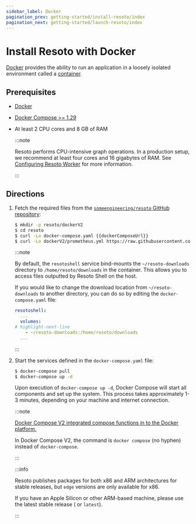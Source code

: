 ```yaml
---
sidebar_label: Docker
pagination_prev: getting-started/install-resoto/index
pagination_next: getting-started/launch-resoto/index
---
```


# Install Resoto with Docker

[Docker](https://docker.com) provides the ability to run an application in a loosely isolated environment called a [container](https://docs.docker.com/get-started/overview#containers).

## Prerequisites

- [Docker](https://docs.docker.com/get-started#download-and-install-docker)

- [Docker Compose >= 1.29](https://docs.docker.com/compose/install)

- At least 2 CPU cores and 8 GB of RAM

  :::note

  Resoto performs CPU-intensive graph operations. In a production setup, we recommend at least four cores and 16 gigabytes of RAM. See [Configuring Resoto Worker](../../reference/configuration/worker.mdx#multi-core-machines) for more information.

  :::

## Directions

1. Fetch the required files from the [`someengineering/resoto` GitHub repository](https://github.com/someengineering/resoto):

   ```bash
   $ mkdir -p resoto/dockerV2
   $ cd resoto
   $ curl -Lo docker-compose.yaml {{dockerComposeUrl}}
   $ curl -Lo dockerV2/prometheus.yml https://raw.githubusercontent.com/someengineering/resoto/{{repoBranch}}/dockerV2/prometheus.yml
   ```

   :::note

   By default, the `resotoshell` service bind-mounts the `~/resoto-downloads` directory to `/home/resoto/downloads` in the container. This allows you to access files outputted by Resoto Shell on the host.

   If you would like to change the download location from `~/resoto-downloads` to another directory, you can do so by editing the `docker-compose.yaml` file:

   ```yaml
   resotoshell:
     ...
     volumes:
   # highlight-next-line
       - ~/resoto-downloads:/home/resoto/downloads
     ...
   ```

   :::

2. Start the services defined in the `docker-compose.yaml` file:

   ```bash
   $ docker-compose pull
   $ docker-compose up -d
   ```

   Upon execution of `docker-compose up -d`, Docker Compose will start all components and set up the system. This process takes approximately 1-3 minutes, depending on your machine and internet connection.

   :::note

   [Docker Compose V2 integrated compose functions in to the Docker platform.](https://docs.docker.com/compose/#compose-v2-and-the-new-docker-compose-command)

   In Docker Compose V2, the command is `docker compose` (no hyphen) instead of `docker-compose`.

   :::

   <VersionOnly allowed="current">

   :::info

   Resoto publishes packages for both x86 and ARM architectures for stable releases, but `edge` versions are only available for x86.

   If you have an Apple Silicon or other ARM-based machine, please use the latest stable release (<LatestRelease /> or `latest`).

   :::

   </VersionOnly>

